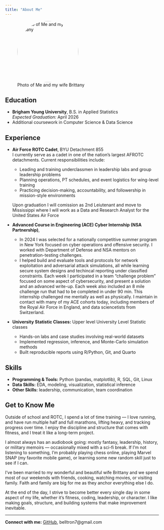 ```yaml
---
title: "About Me"
---
```



![Photo of Me and my wife Brittany](images/nickbellimage.jpg){width=200px style="border-radius:50%;"}

## Education
- **Brigham Young University**, B.S. in Applied Statistics  
  *Expected Graduation:* April 2026  
- Additional coursework in Computer Science & Data Science

## Experience
- **Air Force ROTC Cadet**, BYU Detachment 855  
   I currently serve as a cadet in one of the nation’s largest AFROTC detachments. Current responsibilities include:
  - Leading and training underclassmen in leadership labs and group leadership problems
  - Planning operations, PT schedules, and event logistics for wing-level training
  - Practicing decision-making, accountability, and followership in mission-style environments

  Upon graduation I will comission as 2nd Leiutenant and move to Mississippi where I will work as a Data and Research Analyst for the United States Air Force


- **Advanced Course in Engineering (ACE) Cyber Internship (NSA Partnership)**, 
  - In 2024 I was selected for a nationally competitive summer program in New York focused on cyber operations and offensive security. I worked with Department of Defense and NSA mentors on penetration-testing challenges. 
  - I helped build and evaluate tools and protocols for network exploitation and adversarial attack simulations, all while learning secure system designs and techincal reporting under classified constraints. Each week I participated in a team "challenge problem" focused on some aspect of cybersecurity, and present a solution and an advanced write-up. Each week also included an 8 mile challenge run that had to be completed in under 90 min. This internship challenged me mentally as well as physically. I maintain in contact with many of my ACE cohorts today, including members of the Royal Air Force in England, and data sciencetists from Switzerland. 


- **University Statistic Classes:** Upper level University Level Statistic classes  
  - Hands-on labs and case studies involving real-world datasets
  - Implemented regression, inference, and Monte-Carlo simulation methods
  - Built reproducible reports using R/Python, Git, and Quarto


## Skills
- **Programming & Tools:** Python (pandas, matplotlib), R, SQL, Git, Linux  
- **Data Skills:** EDA, modeling, visualization, statistical inference  
- **Other Skills:** leadership, communication, team coordination  

## Get to Know Me
Outside of school and ROTC, I spend a lot of time training — I love running, and have run multiple half and full marathons, lifting heavy, and tracking progress over time. I enjoy the discipline and structure that comes with fitness, and I treat it like a long-term project.

I almost always has an audiobook going: mostly fantasy, leadership, history, or military memoirs — occasionally mixed with a sci-fi break. If I’m not listening to something, I’m probably playing chess online, playing Marvel SNAP (my favorite mobile game), or learning some new random skill just to see if I can.

I’ve been married to my wonderful and beautiful wife Brittany and we spend most of our weekends with friends, cooking, watching movies, or visiting family. Faith and family are big for me as they anchor everything else I do.

At the end of the day, I strive to become better every single day in some aspect of my life, whether it’s fitness, coding, leadership, or character. I like making goals, structure, and building systems that make improvement inevitable.

---

**Connect with me:** [GitHub](https://github.com/belltron7), belltron7@gmail.com 
